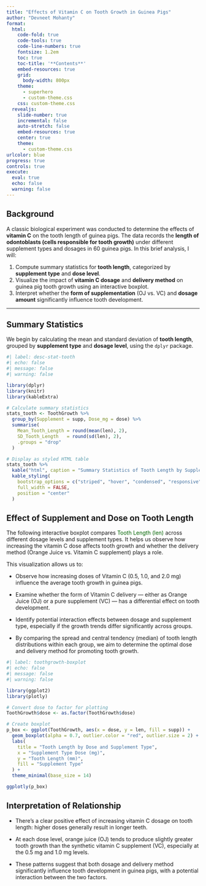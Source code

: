 ```yaml
---
title: "Effects of Vitamin C on Tooth Growth in Guinea Pigs"
author: "Devneet Mohanty"
format:
  html:
    code-fold: true
    code-tools: true
    code-line-numbers: true
    fontsize: 1.2em
    toc: true
    toc-title: '**Contents**'
    embed-resources: true
    grid:
      body-width: 800px
    theme: 
      - superhero
      - custom-theme.css
    css: custom-theme.css
  revealjs: 
    slide-number: true
    incremental: false
    auto-stretch: false
    embed-resources: true
    center: true
    theme:
      - custom-theme.css
urlcolor: blue
progress: true
controls: true
execute: 
  eval: true
  echo: false
  warning: false
---
```


## Background

A classic biological experiment was conducted to determine the effects of **vitamin C** on the tooth length of guinea pigs. The data records the **length of odontoblasts (cells responsible for tooth growth)** under different supplement types and dosages in 60 guinea pigs. In this brief analysis, I will:

1. Compute summary statistics for **tooth length**, categorized by **supplement type** and **dose level**.  
2. Visualize the impact of **vitamin C dosage** and **delivery method** on guinea pig tooth growth using an interactive boxplot.  
3. Interpret whether the **form of supplementation** (OJ vs. VC) and **dosage amount** significantly influence tooth development.  

---

## Summary Statistics

We begin by calculating the mean and standard deviation of **tooth length**, grouped by **supplement type** and **dosage level**, using the `dplyr` package.

```r
#| label: desc-stat-tooth
#| echo: false
#| message: false
#| warning: false

library(dplyr)
library(knitr)
library(kableExtra)

# Calculate summary statistics
stats_tooth <- ToothGrowth %>%
  group_by(Supplement = supp, Dose_mg = dose) %>%
  summarise(
    Mean_Tooth_Length = round(mean(len), 2),
    SD_Tooth_Length   = round(sd(len), 2),
    .groups = "drop"
  )

# Display as styled HTML table
stats_tooth %>%
  kable("html", caption = "Summary Statistics of Tooth Length by Supplement and Dose") %>%
  kable_styling(
    bootstrap_options = c("striped", "hover", "condensed", "responsive"),
    full_width = FALSE,
    position = "center"
  )
```

## Effect of Supplement and Dose on Tooth Length

The following interactive boxplot compares [Tooth Length (len)]{style="color: darkgreen;"} across different dosage levels and supplement types. It helps us observe how increasing the vitamin C dose affects tooth growth and whether the delivery method (Orange Juice vs. Vitamin C supplement) plays a role.

This visualization allows us to:

- Observe how increasing doses of Vitamin C (0.5, 1.0, and 2.0 mg) influence the average tooth growth in guinea pigs.

- Examine whether the form of Vitamin C delivery — either as Orange Juice (OJ) or a pure supplement (VC) — has a differential effect on tooth development.

- Identify potential interaction effects between dosage and supplement type, especially if the growth trends differ significantly across groups.

- By comparing the spread and central tendency (median) of tooth length distributions within each group, we aim to determine the optimal dose and delivery method for promoting tooth growth.

```r
#| label: toothgrowth-boxplot
#| echo: false
#| message: false
#| warning: false

library(ggplot2)
library(plotly)

# Convert dose to factor for plotting
ToothGrowth$dose <- as.factor(ToothGrowth$dose)

# Create boxplot
p_box <- ggplot(ToothGrowth, aes(x = dose, y = len, fill = supp)) +
  geom_boxplot(alpha = 0.7, outlier.color = "red", outlier.size = 2) +
  labs(
    title = "Tooth Length by Dose and Supplement Type",
    x = "Supplement Type Dose (mg)",
    y = "Tooth Length (mm)",
    fill = "Supplement Type"
  ) +
  theme_minimal(base_size = 14)

ggplotly(p_box)
```


## Interpretation of Relationship

- There’s a clear positive effect of increasing vitamin C dosage on tooth length: higher doses generally result in longer teeth.

- At each dose level, orange juice (OJ) tends to produce slightly greater tooth growth than the synthetic vitamin C supplement (VC), especially at the 0.5 mg and 1.0 mg levels.

- These patterns suggest that both dosage and delivery method significantly influence tooth development in guinea pigs, with a potential interaction between the two factors.